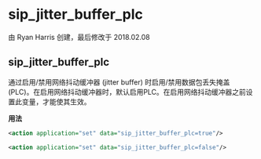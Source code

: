 # sip_jitter_buffer_plc

由 Ryan Harris 创建，最后修改于 2018.02.08

## sip_jitter_buffer_plc

通过启用/禁用网络抖动缓冲器 (jitter buffer) 时启用/禁用数据包丢失掩盖 (PLC)。在启用网络抖动缓冲器时，默认启用PLC。在启用网络抖动缓冲器之前设置此变量，才能使其生效。

**用法**

```xml
<action application="set" data="sip_jitter_buffer_plc=true"/>
```

```xml
<action application="set" data="sip_jitter_buffer_plc=false"/>
```